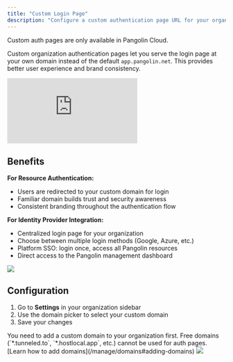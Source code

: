 ```yaml
---
title: "Custom Login Page"
description: "Configure a custom authentication page URL for your organization"
---
```


<Note>
Custom auth pages are only available in Pangolin Cloud.
</Note>

Custom organization authentication pages let you serve the login page at your own domain instead of the default `app.pangolin.net`. This provides better user experience and brand consistency.

<iframe
  className="w-full aspect-video rounded-xl"
  src="https://www.youtube.com/embed/fD-NpigE4Vw?si=M5BBiqoKRWSZNGU1"
  title="YouTube video player"
  frameBorder="0"
  allow="accelerometer; autoplay; clipboard-write; encrypted-media; gyroscope; picture-in-picture"
  allowFullScreen
></iframe>

## Benefits

**For Resource Authentication:**
- Users are redirected to your custom domain for login
- Familiar domain builds trust and security awareness
- Consistent branding throughout the authentication flow

**For Identity Provider Integration:**
- Centralized login page for your organization
- Choose between multiple login methods (Google, Azure, etc.)
- Platform SSO: login once, access all Pangolin resources
- Direct access to the Pangolin management dashboard

<Frame>
  <img src="/images/org-auth-page.png" />
</Frame>

## Configuration

1. Go to **Settings** in your organization sidebar
2. Use the domain picker to select your custom domain
3. Save your changes

<Note>
You need to add a custom domain to your organization first. Free domains (`*.tunneled.to`, `*.hostlocal.app`, etc.) cannot be used for auth pages. [Learn how to add domains](/manage/domains#adding-domains)
</Note>

<Frame>
  <img src="/images/set-org-auth-page-domain.png" />
</Frame>
